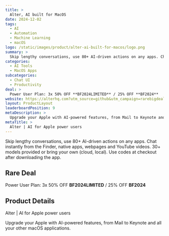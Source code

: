 ```yaml
---
title: >
  Alter, AI built for MacOS
date: 2024-12-02
tags:
  - AI
  - Automation
  - Machine Learning
  - macOS
logo: /static/images/product/alter-ai-built-for-macos/logo.png
summary: >
  Skip lengthy conversations, use 80+ AI-driven actions on any apps. Chat instantly from the Finder, native apps, webpages and YouTube videos. 30+ models provided or bring your own (cloud, local). Use codes at checkout after downloading the app.
categories:
  - AI Tools
  - MacOS Apps
subcategories:
  - Chat UI
  - Productivity
deal: >
  Power User Plan: 3x 50% OFF **BF2024LIMITED** / 25% OFF **BF2024**
website: https://alterhq.com?utm_source=github&utm_campaign=rarebigdeals&utm_content=blackfriday2024
layout: ProductLayout
leaderboardPosition: 9
metaDescription: >
  Upgrade your Apple with AI-powered features, from Mail to Keynote and all your other macOS applications.
metaTitle: >
  Alter | AI for Apple power users
---
```

Skip lengthy conversations, use 80+ AI-driven actions on any apps. Chat instantly from the Finder, native apps, webpages and YouTube videos. 30+ models provided or bring your own (cloud, local). Use codes at checkout after downloading the app.

## Rare Deal

Power User Plan: 3x 50% OFF **BF2024LIMITED** / 25% OFF **BF2024**

## Product Details

Alter | AI for Apple power users

Upgrade your Apple with AI-powered features, from Mail to Keynote and all your other macOS applications.
